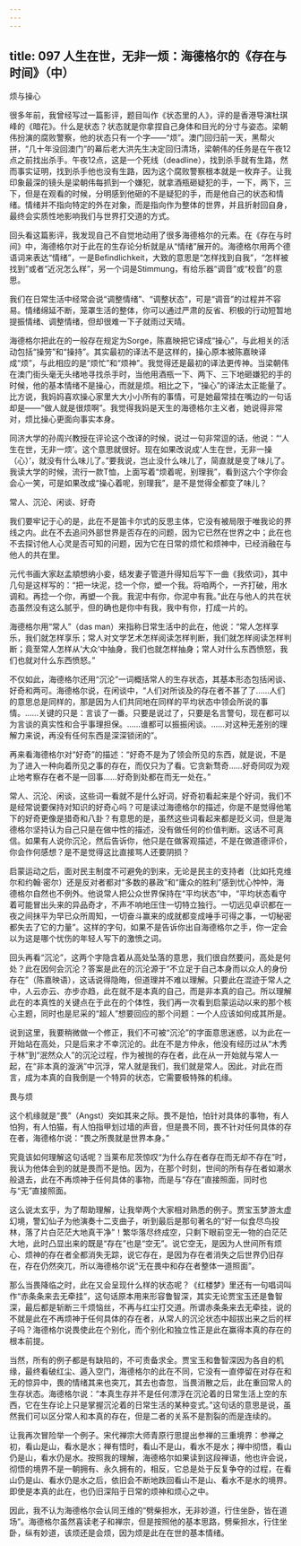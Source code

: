```yaml
---
---
---
```

title: 097 人生在世，无非一烦：海德格尔的《存在与时间》（中）
---







烦与操心

很多年前，我曾经写过一篇影评，题目叫作《状态里的人》，评的是香港导演杜琪峰的《暗花》。什么是状态？状态就是你拿捏自己身体和目光的分寸与姿态。梁朝伟扮演的腐败警察，他的状态只有一个字——“烦”。澳门回归前一天，黑帮火拼，“几十年没回澳门”的幕后老大洪先生决定回归清场，梁朝伟的任务是在午夜12点之前找出杀手。午夜12点，这是一个死线（deadline），找到杀手就有生路，然而事实证明，找到杀手他也没有生路，因为这个腐败警察根本就是一枚弃子。让我印象最深的镜头是梁朝伟每抓到一个嫌犯，就拿酒瓶砸疑犯的手，一下，两下，三下，但是在观看的时候，分明感到他砸的不是疑犯的手，而是他自己的状态和情绪。情绪并不指向特定的外在对象，而是指向作为整体的世界，并且折射回自身，最终会实质性地影响我们与世界打交道的方式。

回头看这篇影评，我发现自己不自觉地动用了很多海德格尔的元素。在《存在与时间》中，海德格尔对于此在的生存论分析就是从“情绪”展开的。海德格尔用两个德语词来表达“情绪”，一是Befindlichkeit，大致的意思是“怎样找到自我”，“怎样被找到”或者“近况怎么样”，另一个词是Stimmung，有给乐器“调音”或“校音”的意思。

我们在日常生活中经常会说“调整情绪”、“调整状态”，可是“调音”的过程并不容易。情绪绵延不断，笼罩生活的整体，你可以通过严肃的反省、积极的行动短暂地提振情绪、调整情绪，但却很难一下子就雨过天晴。

海德格尔把此在的一般存在规定为Sorge，陈嘉映把它译成“操心”，与此相关的活动包括“操劳”和“操持”。其实最初的译法不是这样的，操心原本被陈嘉映译成“烦”，与此相应的是“烦忙”和“烦神”。我觉得还是最初的译法更传神。当梁朝伟在澳门街头毫无头绪地寻找杀手时，当他用酒瓶一下、两下、三下地砸嫌犯的手的时候，他的基本情绪不是操心，而就是烦。相比之下，“操心”的译法太正能量了。比方说，我妈妈喜欢操心家里大大小小所有的事情，可是她最常挂在嘴边的一句话却是——“做人就是很烦啊”。我觉得我妈是天生的海德格尔主义者，她说得非常对，烦比操心更面向事实本身。

同济大学的孙周兴教授在评论这个改译的时候，说过一句非常逗的话，他说：“‘人生在世，无非一烦’。这个意思就很好。现在如果改说成‘人生在世，无非一操（心）’，就没有什么味儿了。”要我说，岂止没什么味儿了，简直就是变了味儿了。我读大学的时候，流行一款T恤，上面写着“烦着呢，别理我”，看到这六个字你会会心一笑，可是如果改成“操心着呢，别理我”，是不是觉得全都变了味儿？


常人、沉沦、闲谈、好奇

我们要牢记于心的是，此在不是笛卡尔式的反思主体，它没有被局限于唯我论的界线之内。此在不去追问外部世界是否存在的问题，因为它已然在世界之中；此在也不去探讨他人心灵是否可知的问题，因为它在日常的烦忙和烦神中，已经消融在与他人的共在里。

元代书画大家赵孟頫想纳小妾，结发妻子管道升得知后写下一曲《我侬词》，其中几句是这样写的：“把一块泥，捻一个你，塑一个我。将咱两个，一齐打破，用水调和。再捻一个你，再塑一个我。我泥中有你，你泥中有我。”此在与他人的共在状态虽然没有这么腻乎，但的确也是你中有我，我中有你，打成一片的。

海德格尔用“常人”（das man）来指称日常生活中的此在，他说：“常人怎样享乐，我们就怎样享乐；常人对文学艺术怎样阅读怎样判断，我们就怎样阅读怎样判断；竟至常人怎样从‘大众’中抽身，我们也就怎样抽身；常人对什么东西愤怒，我们也就对什么东西愤怒。”

不仅如此，海德格尔还用“沉沦”一词概括常人的生存状态，其基本形态包括闲谈、好奇和两可。海德格尔说，在闲谈中，“人们对所谈及的存在者不甚了了……人们的意思总是同样的，那是因为人们共同地在同样的平均状态中领会所说的事情。……关键的只是：言谈了一番。只要是说过了，只要是名言警句，现在都可以为言谈的真实性和合乎事理担保。……谁都可以振振闲谈。……对这种无差别的理解力来说，再没有任何东西是深深锁闭的”。

再来看海德格尔对“好奇”的描述：“好奇不是为了领会所见的东西，就是说，不是为了进入一种向着所见之事的存在，而仅只为了看。它贪新骛奇……好奇同叹为观止地考察存在者不是一回事……好奇到处都在而无一处在。”

常人、沉沦、闲谈，这些词一看就不是什么好词，好奇初看起来是个好词，我们不是经常说要保持对知识的好奇心吗？可是读过海德格尔的描述，你是不是觉得他笔下的好奇更像是猎奇和八卦？有意思的是，虽然这些词看起来都是贬义词，但是海德格尔坚持认为自己只是在做中性的描述，没有做任何的价值判断。这话不可真信。如果有人说你沉沦，然后告诉你，他只是在做客观描述，不是在做道德评价，你会作何感想？是不是觉得这比直接骂人还要阴损？

启蒙运动之后，面对民主制度不可避免的到来，无论是民主的支持者（比如托克维尔和约翰·密尔）还是反对者都对“多数的暴政”和“庸众的胜利”感到忧心忡忡，海德格尔自然也不例外。他说常人把公众世界保持在“平均状态”中，“平均状态看守着可能冒出头来的异品奇才，不声不响地压住一切特立独行。一切远见卓识都在一夜之间抹平为早已众所周知，一切奋斗赢来的成就都变成唾手可得之事，一切秘密都失去了它的力量”。这样的字句，如果不是告诉你出自海德格尔之手，你一定会以为这是哪个忧伤的年轻人写下的激愤之词。

回头再看“沉沦”，这两个字隐含着从高处坠落的意思，我们很自然要问，高处是何处？此在因何会沉沦？答案是此在的沉沦源于“不立足于自己本身而以众人的身份存在”（陈嘉映语），这话说得隐晦，但道理并不难以理解。只要此在混迹于常人之中，人云亦云、亦步亦趋，此在就不是本真的自己，而是非本真的自己。所以理解此在的本真性的关键点在于此在的个体性，我们再一次看到启蒙运动以来的那个核心主题，同时也是尼采的“超人”想要回应的那个问题：一个人应该如何成其所是。

说到这里，我要稍微做一个修正，我们不可被“沉沦”的字面意思迷惑，以为此在一开始站在高处，只是后来才不幸沉沦的。此在不是方仲永，他没有经历过从“木秀于林”到“泯然众人”的沉沦过程，作为被抛的存在者，此在从一开始就与常人一起，在“非本真的漩涡”中沉浮，常人就是我们，我们就是常人。因此，对此在而言，成为本真的自我倒是一个特异的状态，它需要极特殊的机缘。


畏与烦

这个机缘就是“畏”（Angst）突如其来之际。畏不是怕，怕针对具体的事物，有人怕狗，有人怕猫，有人怕指甲划过墙的声音，但是畏不同，畏不针对任何具体的存在者，海德格尔说：“畏之所畏就是世界本身。”

究竟该如何理解这句话呢？当莱布尼茨惊叹“为什么存在者存在而无却不存在”时，我认为他体会到的就是畏而不是怕。因为，在那个时刻，世间的所有存在者如潮水般退去，此在不再烦神于任何具体的事物，而是与“存在”直接照面，同时也与“无”直接照面。

这么说太玄乎，为了帮助理解，让我举两个大家相对熟悉的例子。贾宝玉梦游太虚幻境，警幻仙子为他演奏十二支曲子，听到最后是那句著名的“好一似食尽鸟投林，落了片白茫茫大地真干净”！繁华落尽终成空，只剩下眼前空无一物的白茫茫大地，此时凸显出来的既是“存在”也是“空无”。说它空无，是因为人世间所有烦心、烦神的存在者全都消失无踪，说它存在，是因为存在者消失之后世界仍旧存在，存在仍然突兀，所以海德格尔说“无在畏中和存在者整体一道照面”。

那么当畏降临之时，此在又会呈现什么样的状态呢？《红楼梦》里还有一句唱词叫作“赤条条来去无牵挂”，这句话原本用来形容鲁智深，其实无论贾宝玉还是鲁智深，最后都是斩断三千烦恼丝，不再与红尘打交道。所谓赤条条来去无牵挂，说的不就是此在不再烦神于任何具体的存在者，从常人的沉沦状态中超拔出来之后的样子吗？海德格尔说畏使此在个别化，而个别化和独立性正是此在赢得本真的存在的根本前提。

当然，所有的例子都是有缺陷的，不可责备求全。贾宝玉和鲁智深因为各自的机缘，最终看破红尘、遁入空门，海德格尔的此在不同，它没有一直停留在对存在和无的惊异中，畏的情绪其来也突兀，其去也杳忽，当畏消散之后，此在重回常人的生存状态。海德格尔说：“本真生存并不是任何漂浮在沉沦着的日常生活上空的东西，它在生存论上只是掌握沉沦着的日常生活的某种变式。”这句话的意思是说，虽然我们可以区分常人和本真的存在，但是二者的关系不是割裂的而是连续的。

让我再次冒险举一个例子。宋代禅宗大师青原行思提出参禅的三重境界：参禅之初，看山是山，看水是水；禅有悟时，看山不是山，看水不是水；禅中彻悟，看山仍是山，看水仍是水。按照我的理解，海德格尔如果读到这段禅语，他也许会说，彻悟的境界不是一朝拥有、永久拥有的，相反，它总是处于反复争夺的过程，在看山仍是山、看水仍是水之后，依旧会不断地跌回看山不是山、看水不是水的境界。即使是本真的此在，也仍旧深陷于日常的烦神和烦心之中。

因此，我不认为海德格尔会认同王维的“劈柴担水，无非妙道，行住坐卧，皆在道场”。海德格尔虽然喜读老子和禅宗，但是按照他的基本思路，劈柴担水，行住坐卧，纵有妙道，该烦还是会烦，因为烦是此在在世的基本情绪。